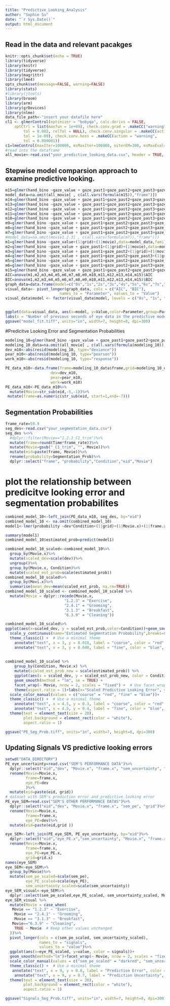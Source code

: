 ```yaml
---
title: "Predictive_Looking_Analysis"
author: "Sophie Su"
date: "`r Sys.Date()`"
output: html_document
---
```


## Read in the data and relevant pacakges 
```r
knitr::opts_chunk$set(echo = TRUE)
library(tidyverse)
library(knitr)
library(tidyverse)
library(magrittr)
library(lme4)
opts_chunk$set(message=FALSE, warning=FALSE)
library(stats)
#library(jtools)
library(broom)
library(arm)
library(grDevices)
library(nlme)
data_file_path<-"insert your datafile here"
cl1 <- glmerControl(optimizer = "bobyqa", calc.derivs = FALSE,
    optCtrl = list(maxfun = 1e+09), check.conv.grad = .makeCC("warning",
        tol = 0.002, relTol = NULL), check.conv.singular = .makeCC(action = "message",
        tol = 1e-09), check.conv.hess = .makeCC(action = "warning",
        tol = 0.000001))
c1=lmeControl(maxIter=100000, msMaxIter=100000, niterEM=300, msMaxEval=100000, tolerance=.000001,msTol=.0000001,returnObject=TRUE,minAbsParApVar=.05, opt = c("nlminb"), optimMethod="BFGS")
#read into the dataframe  
all_movie<-read.csv("your_predictive_looking_data.csv", header = TRUE, sep = ",")

```

## Stepwise model comparsion approach to examine predictive looking.
```r
m15=glmer(hand_bino ~gaze_value + gaze_past1+gaze_past2+gaze_past3+gaze_past4+gaze_past5+gaze_past6+gaze_past7+gaze_past8+gaze_past9+gaze_past10+gaze_past11+gaze_past12+gaze_past13+gaze_past14+(1|grid)+(1|movie),data=all_movie,family = "binomial"("logit"),control=cl1)
model_data=na.omit(all_movie[ , c(all.vars(formula(m15)),"frame")])
m14=glmer(hand_bino ~gaze_value + gaze_past1+gaze_past2+gaze_past3+gaze_past4+gaze_past5+gaze_past6+gaze_past7+gaze_past8+gaze_past9+gaze_past10+gaze_past11+gaze_past12+gaze_past13+(1|grid)+(1|movie),data=model_data,family = "binomial"("logit"),control=cl1)
m13=glmer(hand_bino ~gaze_value + gaze_past1+gaze_past2+gaze_past3+gaze_past4+gaze_past5+gaze_past6+gaze_past7+gaze_past8+gaze_past9+gaze_past10+gaze_past11+gaze_past12+(1|grid)+(1|movie),data=model_data,family = "binomial"("logit"),control=cl1)
m12=glmer(hand_bino ~gaze_value + gaze_past1+gaze_past2+gaze_past3+gaze_past4+gaze_past5+gaze_past6+gaze_past7+gaze_past8+gaze_past9+gaze_past10+gaze_past11+(1|grid)+(1|movie),data=model_data,family = "binomial"("logit"),control=cl1)
m11=glmer(hand_bino ~gaze_value + gaze_past1+gaze_past2+gaze_past3+gaze_past4+gaze_past5+gaze_past6+gaze_past7+gaze_past8+gaze_past9+gaze_past10+(1|grid)+(1|movie),data=model_data,family = "binomial"("logit"),control=cl1)
m10=glmer(hand_bino ~gaze_value + gaze_past1+gaze_past2+gaze_past3+gaze_past4+gaze_past5+gaze_past6+gaze_past7+gaze_past8+gaze_past9+(1|grid)+(1|movie),data=model_data,family = "binomial"("logit"),control=cl1)
m9=glmer(hand_bino ~gaze_value + gaze_past1+gaze_past2+gaze_past3+gaze_past4+gaze_past5+gaze_past6+gaze_past7+gaze_past8+(1|grid)+(1|movie),data=model_data,family = "binomial"("logit"),control=cl1)
m8=glmer(hand_bino ~gaze_value + gaze_past1+gaze_past2+gaze_past3+gaze_past4+gaze_past5+gaze_past6+gaze_past7+(1|grid)+(1|movie),data=model_data,,family = "binomial"("logit"),control=cl1)
m7=glmer(hand_bino ~gaze_value + gaze_past1+gaze_past2+gaze_past3+gaze_past4+gaze_past5+gaze_past6+(1|grid)+(1|movie),data=model_data,,family = "binomial"("logit"),control=cl1)
#model_data=na.omit(movie1.2.3[ , c(all.vars(formula(m7)),"frame")])
m1=glmer(hand_bino ~gaze_value+(1|grid)+(1|movie),data=model_data,family = "binomial"("logit"),control=cl1)
m2=glmer(hand_bino ~gaze_value + gaze_past1+(1|grid)+(1|movie),data=model_data,family = "binomial"("logit"),control=cl1)
m3=glmer(hand_bino ~gaze_value + gaze_past1+gaze_past2+(1|grid)+(1|movie),data=model_data,family = "binomial"("logit"),control=cl1)
m4=glmer(hand_bino ~gaze_value + gaze_past1+gaze_past2+gaze_past3+(1|grid)+(1|movie),data=model_data,family = "binomial"("logit"),control=cl1)
m5=glmer(hand_bino ~gaze_value + gaze_past1+gaze_past2+gaze_past3+gaze_past4+(1|grid)+(1|movie),data=model_data,family = "binomial"("logit"),control=cl1)
m6=glmer(hand_bino ~gaze_value + gaze_past1+gaze_past2+gaze_past3+gaze_past4+gaze_past5+(1|grid)+(1|movie),data=model_data,family = "binomial"("logit"),control=cl1)
m15=glmer(hand_bino ~gaze_value + gaze_past1+gaze_past2+gaze_past3+gaze_past4+gaze_past5+gaze_past6+gaze_past7+gaze_past8+gaze_past9+gaze_past10+gaze_past11+gaze_past12+gaze_past13+gaze_past14+(1|grid)+(1|movie),data=model_data,family = "binomial"("logit"),control=cl1)
AIC=anova(m1,m2,m3,m4,m5,m6,m7,m8,m9,m10,m11,m12,m13,m14,m15)$AIC 
BIC=anova(m1,m2,m3,m4,m5,m6,m7,m8,m9,m10,m11,m12,m13,m14,m15)$BIC
graph_data=data.frame(model=c("0s","1s","2s","3s","4s","5s","6s","7s","8s","9s","10s","11s","12s","13s","14s"),AIC=AIC, BIC=BIC)
visual_data<- pivot_longer(graph_data, cols = c("AIC", "BIC"), 
                        names_to = "Parameter", values_to = "Value")
visual_data$model <- factor(visual_data$model, levels = c("0s", "1s", "2s", "3s", "4s", "5s", "6s", "7s", "8s", "9s", "10s", "11s", "12s", "13s", "14s"))


ggplot(data=visual_data, aes(x=model, y=Value,color=Parameter,group=Parameter))+geom_point()+geom_line(size=2)+scale_color_manual(values = c("BIC" = "green", "AIC" = "black"),guide = "none") +
labs(x = "Number of previous seconds of eye data in the predictive model")+annotate("text", x = 5, y = 17775, label = "BIC", color = "green")+annotate("text", x = 5, y = 17700, label = "AIC", color = "black")+theme(text = element_text(size = 15),plot.background = element_rect(color = "white"),aspect.ratio = 1)+theme(legend.position = "none")+theme_classic()
ggsave("model_fit.tiff", units="in", width=7, height=8, dpi=300)
```

#Predicitve Looking Error and Segmentation Probabilities 
```r
modeling_10=glmer(hand_bino ~gaze_value + gaze_past1+gaze_past2+gaze_past3+gaze_past4+gaze_past5+gaze_past6+gaze_past7+gaze_past8+gaze_past9+(1|grid)+(1|movie),data=all_movie,family = "binomial"("logit"),control=cl1)
modeling_10_data=na.omit(all_movie[ , c(all.vars(formula(modeling_10)),"frame")])
dev_m10<-abs(resid(modeling_10, type="deviance"))
pear_m10<-abs(resid(modeling_10, type="pearson"))
work_m10<-abs(resid(modeling_10, type="response"))

PE_data_m10<-data.frame(frame=modeling_10_data$frame,grid=modeling_10_data$grid,eid=paste(modeling_10_data$frame,modeling_10_data$movie),
                    dev=dev_m10,
                    pear=pear_m10,
                    work=work_m10)
PE_data_m10<-PE_data_m10%>%
  mutate(Movie=str_sub(eid,-5,-1))%>%
 mutate(frame=as.numeric(str_sub(eid, start=1,end=-7)))
```

## Segmentation Probabilities
```r
frame_rate=59.9
seg_des<-read.csv("your_segmentation_data.csv")
seg_des %<>% 
  #dplyr::filter(Movie=="1.2.3_C1_trim")%>%
  mutate(frame=round(Time*frame_rate))%>%
  mutate(Movie=gsub("_C1_trim", "", Movie))%>%
  mutate(eid=paste(frame, Movie))%>%
  rename(probability=Segmentation_Prob)%>%
  dplyr::select("frame", "probability","Condition","eid","Movie")
```

# plot the relationship between predicitve looking error and segmentation probabilites
```r
combined_model_10<-left_join(PE_data_m10, seg_des, by="eid")
combined_model_10 <- na.omit(combined_model_10)
model1<-lmer(probability ~dev*Condition+(1|grid)+(1|Movie.x)+(1|frame.x),data=combined_model_10,control = lmerControl(optimizer = "bobyqa"))

summary(model1)
combined_model_10$estimated_prob=predict(model1)

combined_model_10_scaled<-combined_model_10%>%
  group_by(Movie.x)%>%
  mutate(scaled_dev=scale(dev))%>%
  ungroup()%>%
  group_by(Movie.x, Condition)%>%
  mutate(scaled_est_prob=scale(estimated_prob))
combined_model_10_scaled%>%
  group_by(Movi.x)%>%
  summarise(mean_dev=mean(scaled_est_prob, na.rm=TRUE))
combined_model_10_scaled <- combined_model_10_scaled %>%
  mutate(Movie = dplyr::recode(Movie.x,
                          "1.2.3" = "Exercise",
                          "2.4.1" = "Grooming",
                          "3.1.3" = "Breakfast",
                          "6.3.9" = "Cleaning"))

combined_model_10_scaled%>%
ggplot(aes(x=scaled_dev, y = scaled_est_prob,color=Condition))+geom_smooth(method="lm",se=TRUE)+facet_grid( ~ Movie)+labs(x="Scaled Predictive Looking Error", y="Estimated Segmentation Probability")+
  scale_y_continuous(name="Estimated Segmentation Probability",breaks=seq(-1,1,1))
  theme_classic() +  # Use a minimal theme
    annotate("text", x = 3, y = 0.018, label = "coarse", color = "red", hjust = 1, vjust = 1, size = 3) +
    annotate("text", x = 3, y = 0.040, label = "fine", color = "blue", hjust = 1, vjust = 1, size = 3)+theme(legend.position = "none")
  
  
combined_model_10_scaled %>%
    group_by(Condition, Movie.x) %>%
    mutate(scaled_est_prob_new = scale(estimated_prob)) %>%
    ggplot(aes(x = scaled_dev, y = scaled_est_prob_new, color = Condition)) +
    geom_smooth(method = "lm", se = TRUE) +
    facet_wrap(~ Movie, nrow = 2, scales = "fixed") +  # Use facet_wrap with nrow set to 2
    theme(aspect.ratio = 1)+labs(x="Scaled Predictive Looking Error", y="Scaled Estimated Segmentation Probability")+
  scale_color_manual(values = c("coarse" = "red", "fine" = "blue"))+
  theme_classic() +  # Use a minimal theme
    annotate("text", x = 4.5, y = 0.3, label = "coarse", color = "red", hjust = 1, vjust = 1, size=5) +
    annotate("text", x = 4.5, y = 0.4, label = "fine", color = "blue", hjust = 1, vjust = 1, size=5)+theme(legend.position = "none")+
  theme(text = element_text(size = 20),
        plot.background = element_rect(color = "white"),
        aspect.ratio = 1)

ggsave("PE_Seg_Prob.tiff", units="in", width=7, height=8, dpi=300)
```

## Updating Signals VS predictive looking errors 
```r
setwd("DATA_DIRECTORY")
PE_eye_uncertainty=read.csv("SEM'S PERFORMANCE DATA")%>%
  dplyr::select("eid","dev", "Movie.x", "frame.x", "sem_uncertainty", "grid")%>%
  rename(Movie=Movie.x,
         frame=frame.x, 
         eye_PE=dev
         )%>%
  mutate(eid=paste(eid, grid))
# dataset with SEM's prediction error and predictive looking error
PE_eye_SEM=read.csv("SEM'S OTHER PERFORMANCE DATAS")%>%
  dplyr::select("eid","dev", "Movie.x", "frame.x", "sem_pe", "grid")%>%
  rename(Movie=Movie.x,
         frame=frame.x, 
         eye_PE=dev)%>%
  mutate(eid=paste(eid,grid ))

eye_SEM<-left_join(PE_eye_SEM, PE_eye_uncertainty, by="eid")%>%
  dplyr::select("eid","eye_PE.x","sem_uncertainty", "Movie.x", "frame.x", "sem_pe", "grid.x")%>%
  rename(Movie=Movie.x,
         frame=frame.x, 
         eye_PE=eye_PE.x,
         grid=grid.x)
names(eye_SEM)
eye_SEM<-eye_SEM%>%
  group_by(Movie)%>%
  mutate(sem_pe_scaled=scale(sem_pe),
         eye_PE_scaled=scale(eye_PE), 
         sem_uncertainty_scaled=scale(sem_uncertainty))
eye_SEM_visual<-eye_SEM%>%
  dplyr::select(sem_pe_scaled,eye_PE_scaled, sem_uncertainty_scaled, Movie )
eye_SEM_visual %>%
  mutate(Movie = case_when(
   Movie == "1.2.3" ~ "Exercise",
    Movie == "2.4.1" ~ "Grooming",
    Movie == "3.1.3" ~ "Breakfast",
   Movie=="6.3.9" ~ "Cleaning",
    TRUE ~ Movie  # Keep other values unchanged
  ))%>%
  pivot_longer(cols = c(sem_pe_scaled, sem_uncertainty_scaled),
               names_to = "signals",
               values_to = "value")%>%
  ggplot(aes(x=eye_PE_scaled, y=value, color = signals))+
  geom_smooth(method="lm")+facet_wrap(~ Movie, nrow = 2, scales = "fixed")+theme(aspect.ratio = 1)+labs(x="Scaled Predictive Looking Error", y="Scaled Model Updating Signals")+
  scale_color_manual(values = c("sem_pe_scaled" = "darkred", "sem_uncertainty_scaled" = "purple")) +
  theme_classic() +  # Use a minimal theme
   annotate("text", x = 9, y = 0.8, label = "Prediction Error", color = "darkred", hjust = 1, vjust = 1, size = 5) +
    annotate("text", x = 9, y = 0.7, label = "Prediction Uncertainty", color = "purple", hjust = 1, vjust = 1, size = 5)+theme(legend.position = "none")+
  theme(text = element_text(size = 20),
        plot.background = element_rect(color = "white"),
        aspect.ratio = 1)

ggsave("Signals_Seg_Prob.tiff", units="in", width=7, height=8, dpi=300)
```